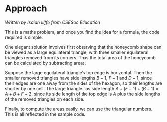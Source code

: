 # Approach

_Written by Isaiah Iliffe from CSESoc Education_

This is a maths problem, and once you find the idea for a formula, the code required is simple.

One elegant solution involves first observing that the honeycomb shape can be viewed as a large equilateral triangle,
with three smaller equilateral triangles removed from its corners. Thus the total area of the honeycomb
can be calculated by subtracting areas.

Suppose the large equilateral triangle's top edge is horizontal. Then
the smaller removed triangles have side lengths $B-1$, $F-1$ and $D-1$, since their edges
are one away from the sides of the hexagon, so their lengths are shorter by one cell.
The large triangle has side length $A+(F-1)+(B-1) = A+B+F-2$, since its side length of the top edge
is $A$ plus the side lengths of the removed triangles on each side.

Finally, to compute the areas easily, we can use the triangular numbers.
This is all reflected in the sample code.